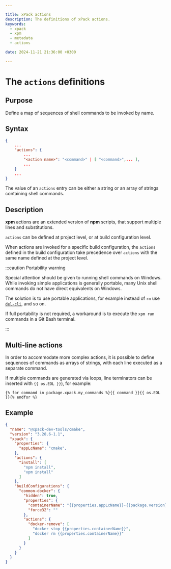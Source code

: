 ```yaml
---

title: xPack actions
description: The definitions of xPack actions.
keywords:
  - xpack
  - xpm
  - metadata
  - actions

date: 2024-11-21 21:36:00 +0300

---
```


# The `actions` definitions

## Purpose

Define a map of sequences of shell commands to be invoked by name.

## Syntax

```json
{
    ...
    "actions": {
        ...
        "<action name>": "<command>" | [ "<command>",... ],
        ...
    }
    ...
}
```

The value of an `actions` entry can be either a string or an array
of strings containing shell commands.

## Description

**xpm** actions are an extended version of **npm** scripts, that
support multiple lines and substitutions.

`actions` can be defined at project level, or at build configuration level.

When actions are invoked for a specific build configuration, the `actions`
defined in the build configuration take precedence over `actions`
with the same name defined at the project level.

:::caution Portability warning

Special attention should be given to running shell commands on Windows.
While invoking simple applications is generally portable, many Unix
shell commands do not have direct equivalents on Windows.

The solution is to use portable applications, for example instead of `rm`
use [`del-cli`](https://www.npmjs.com/package/del-cli), and so on.

If full portability is not required, a workaround is to execute the
`xpm run` commands in a Git Bash terminal.

:::

## Multi-line actions

In order to accommodate more complex actions, it is possible to define
sequences of commands as arrays of strings, with each line executed as
a separate command.

If multiple commands are generated via loops, line terminators can be inserted
with `{{ os.EOL }}`), for example:

```liquid
{% for command in package.xpack.my_commands %}{{ command }}{{ os.EOL }}{% endfor %}
```

## Example

```json {9,22}
{
  "name": "@xpack-dev-tools/cmake",
  "version": "3.28.6-1.1",
  "xpack": {
    "properties": {
      "appLcName": "cmake",
    },
    "actions": {
      "install": [
        "npm install",
        "xpm install"
      ]
    },
    "buildConfigurations": {
      "common-docker": {
        "hidden": true,
        "properties": {
          "containerName": "{{properties.appLcName}}-{{package.version}}-{{configuration.name}}",
          "force32": ""
        },
        "actions": {
          "docker-remove": [
            "docker stop {{properties.containerName}}",
            "docker rm {{properties.containerName}}"
          ]
        }
      }
    }
  }
}
```
